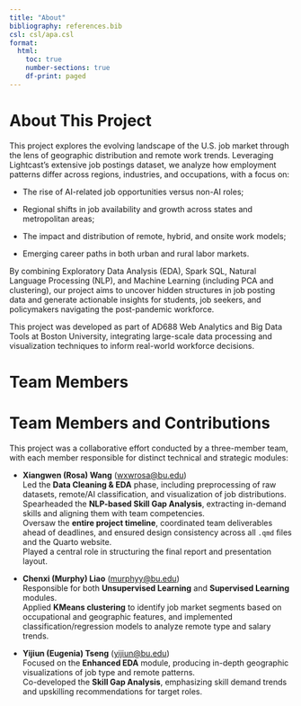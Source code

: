 ```yaml
---
title: "About"
bibliography: references.bib
csl: csl/apa.csl
format:
  html:
    toc: true
    number-sections: true
    df-print: paged
---
```



# About This Project
This project explores the evolving landscape of the U.S. job market through the lens of geographic distribution and remote work trends. Leveraging Lightcast's extensive job postings dataset, we analyze how employment patterns differ across regions, industries, and occupations, with a focus on:

* The rise of AI-related job opportunities versus non-AI roles;

* Regional shifts in job availability and growth across states and metropolitan areas;

* The impact and distribution of remote, hybrid, and onsite work models;

* Emerging career paths in both urban and rural labor markets.

By combining Exploratory Data Analysis (EDA), Spark SQL, Natural Language Processing (NLP), and Machine Learning (including PCA and clustering), our project aims to uncover hidden structures in job posting data and generate actionable insights for students, job seekers, and policymakers navigating the post-pandemic workforce.

This project was developed as part of AD688 Web Analytics and Big Data Tools at Boston University, integrating large-scale data processing and visualization techniques to inform real-world workforce decisions.

# Team Members
# Team Members and Contributions

This project was a collaborative effort conducted by a three-member team, with each member responsible for distinct technical and strategic modules:

- **Xiangwen (Rosa) Wang** (<wxwrosa@bu.edu>)  
  Led the **Data Cleaning & EDA** phase, including preprocessing of raw datasets, remote/AI classification, and visualization of job distributions.  
  Spearheaded the **NLP-based Skill Gap Analysis**, extracting in-demand skills and aligning them with team competencies.  
  Oversaw the **entire project timeline**, coordinated team deliverables ahead of deadlines, and ensured design consistency across all `.qmd` files and the Quarto website.  
  Played a central role in structuring the final report and presentation layout.

- **Chenxi (Murphy) Liao** (<murphyy@bu.edu>)  
  Responsible for both **Unsupervised Learning** and **Supervised Learning** modules.  
  Applied **KMeans clustering** to identify job market segments based on occupational and geographic features, and implemented classification/regression models to analyze remote type and salary trends.

- **Yijiun (Eugenia) Tseng** (<yijiun@bu.edu>)  
  Focused on the **Enhanced EDA** module, producing in-depth geographic visualizations of job type and remote patterns.  
  Co-developed the **Skill Gap Analysis**, emphasizing skill demand trends and upskilling recommendations for target roles.